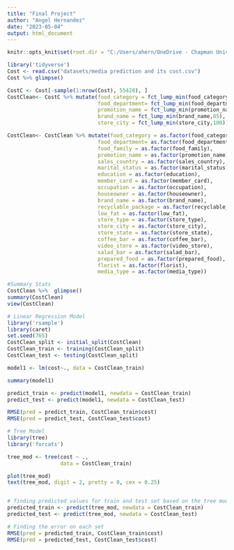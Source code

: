---
title: "Final Project"
author: "Angel Hernandez"
date: "2023-05-04"
output: html_document
---

```{r setup, include=FALSE}
knitr::opts_knit$set(root.dir = "C:/Users/ahern/OneDrive - Chapman University/Desktop/MGSC_310")
```

```{r}
library('tidyverse')
Cost <- read.csv("datasets/media prediction and its cost.csv")
Cost %>% glimpse()

CostC <- Cost[-sample(1:nrow(Cost), 55428), ]
CostClean<- CostC %>% mutate(food_category = fct_lump_min(food_category,125),
                             food_department= fct_lump_min(food_department,175),
                             promotion_name = fct_lump_min(promotion_name,125),
                             brand_name = fct_lump_min(brand_name,85),
                             store_city = fct_lump_min(store_city,100))

CostClean<- CostClean %>% mutate(food_category = as.factor(food_category),
                             food_department= as.factor(food_department),
                             food_family = as.factor(food_family),
                             promotion_name = as.factor(promotion_name),
                             sales_country = as.factor(sales_country),
                             marital_status = as.factor(marital_status),
                             education = as.factor(education),
                             member_card = as.factor(member_card),
                             occupation = as.factor(occupation),
                             houseowner = as.factor(houseowner),
                             brand_name = as.factor(brand_name),
                             recyclable_package = as.factor(recyclable_package),
                             low_fat = as.factor(low_fat),
                             store_type = as.factor(store_type),
                             store_city = as.factor(store_city),
                             store_state = as.factor(store_state),
                             coffee_bar = as.factor(coffee_bar),
                             video_store = as.factor(video_store),
                             salad_bar = as.factor(salad_bar),
                             prepared_food = as.factor(prepared_food),
                             florist = as.factor(florist),
                             media_type = as.factor(media_type))

#Summary Stats
CostClean %>%  glimpse()
summary(CostClean)
view(CostClean)
```


```{r}
# Linear Regression Model
library('rsample')
library(caret)
set.seed(765)
CostClean_split <- initial_split(CostClean)
CostClean_train <- training(CostClean_split)
CostClean_test <- testing(CostClean_split)

model1 <- lm(cost~., data = CostClean_train)

summary(model1)

predict_train <- predict(model1, newdata = CostClean_train)
predict_test <- predict(model1, newdata = CostClean_test)

RMSE(pred = predict_train, CostClean_train$cost)
RMSE(pred = predict_test, CostClean_test$cost)
```

```{r}
# Tree Model
library(tree)
library('forcats')

tree_mod <- tree(cost ~ .,
                 data = CostClean_train)

plot(tree_mod)
text(tree_mod, digit = 2, pretty = 0, cex = 0.25)


# finding predicted values for train and test set based on the tree model
predicted_train <- predict(tree_mod, newdata = CostClean_train)
predicted_test <- predict(tree_mod, newdata = CostClean_test)

# Finding the error on each set
RMSE(pred = predicted_train, CostClean_train$cost)
RMSE(pred = predicted_test, CostClean_test$cost)
```























































